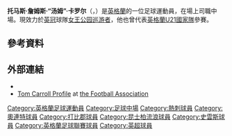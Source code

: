 {{noteta|G1=足球|G2=EPL|G3=FAcup
|1=zh-hans:汤姆·卡罗尔;zh-hk:湯·卡路爾;zh-tw:湯姆·卡羅爾;
|2=zh-hans:托马斯;zh-hk:湯馬士;zh-tw:湯瑪斯;
|3=zh-hans:卡罗尔;zh-hk:卡路爾;zh-tw:卡羅爾;
|4=zh-hans:詹姆斯;zh-hk:占士;zh-tw:詹姆斯;
|5=zh-hans:“汤姆”;zh-hk:“湯”;zh-tw:“湯姆”
}}
{{Infobox football biography
| name              = 湯·卡路爾<br />Tom Carroll
| image             = Tom Carroll Swansea 2015.jpg
| image_size        = 200
| caption           = 2015年時為[[斯旺西城足球俱乐部|斯旺西城]]作賽的卡路爾
| fullname          = 湯馬士·占士·卡路爾<br />''Thomas James Carroll''
| birth_date        = {{birth date and age|1992|5|28|df=y}}
| birth_place       = [[英格蘭|英格蘭]][[沃特福德_(赫特福德郡)|沃特福德]]
| height            = {{height|m=1.77}}<ref>{{cite web |url= http://www.premierleague.com/en-gb/players/profile.html/thomas-carroll |title= Premier League Player Profile Tom Carroll |author= <!--Staff writer(s); no by-line.--> |date= 2015 |website= Premier League |publisher= Barclays Premier League |accessdate= 17 January 2015 |archive-date= 2015-05-01 |archive-url= https://web.archive.org/web/20150501195145/http://www.premierleague.com/en-gb/players/profile.html/thomas-carroll |dead-url= no }}</ref>
| position          = [[中場|中場]]
| currentclub = [[女王公园巡游者足球俱乐部|女王公园巡游者]]
| clubnumber = 22
| youthyears1 = 2008–2010 | youthclubs1 = [[托特纳姆热刺足球俱乐部|热刺]]
| years1 = 2010–2017
| clubs1 = [[托特纳姆热刺足球俱乐部|热刺]]
| caps1 = 24
| goals1 = 1
| years2 = 2011
| clubs2 = → [[莱顿东方足球俱乐部|莱顿东方]]
| caps2 = 12
| goals2 = 0
| years3 = 2012
| clubs3 = → [[德比郡足球俱乐部|德比郡]]
| caps3 = 12
| goals3 = 1
| years4 = 2013–2014
| clubs4 = → [[女王公园巡游者足球俱乐部|女王公园巡游者]]
| caps4 = 26
| goals4 = 0
| years5 = 2014–2015
| clubs5 = → [[斯旺西城足球俱乐部|斯旺西]]<ref>{{Cite web |title=Carroll joins Swans on loan |url=http://www.swanseacity.net/news/article/tom-carroll-loan-1858866.aspx |work=swanseacity.net |date=22 August 2014 |access-date=2015-05-16 |archive-url=https://web.archive.org/web/20140826161409/http://www.swanseacity.net/news/article/tom-carroll-loan-1858866.aspx |archive-date=2014-08-26 |dead-url=yes }}</ref>
| caps5  = 13
| goals5 = 0
| years6 = 2017–2020
| clubs6 = [[斯旺西城足球俱乐部|斯旺西]]
| caps6 = 74
| goals6 = 1
| years7 = 2019
| clubs7 = → [[阿斯顿維拉足球會|阿士東維拉]]
| caps7  = 2
| goals7 = 0
| years8 = 2020–
| clubs8 = [[女王公园巡游者足球俱乐部|女王公园巡游者]]
| caps8 = 0
| goals8 = 0
| nationalyears1 = 2011
| nationalteam1 = [[英格蘭19歲以下足球代表隊|英格蘭U19]]<ref name=FAProfile>{{cite web|title=Thomas Carroll|url=http://www.thefa.com/england/All-Teams/Players/C/thomas-carroll|work=http://www.thefa.com/|publisher=The Football Association|accessdate=19 October 2013|archive-date=2014-10-10|archive-url=https://web.archive.org/web/20141010041251/http://www.thefa.com/england/all-teams/players/c/thomas-carroll|dead-url=no}}</ref>
| nationalcaps1 = 1
| nationalgoals1 = 0
| nationalyears2 = 2013–2015
| nationalteam2 = [[英格蘭21歲以下足球代表隊|英格蘭U21]]<ref name=FAProfile />
| nationalcaps2 = 17
| nationalgoals2 = 2
| club-update = 2020年9月4日
| nationalteam-update = 2015年6月24日
}}
'''托马斯·詹姆斯·“汤姆”·卡罗尔'''（'''{{lang-en|Thomas James "Tom" Carroll}}'''，{{bd|1992年|5月28日}}）是[[英格蘭|英格蘭]]的一位足球運動員，在場上司職中場。現效力於[[英冠|英冠]]球隊[[女王公园巡游者足球俱乐部|女王公园巡游者]]，他也曾代表[[英格蘭21歲以下足球代表隊|英格蘭U21國家隊]]參賽。

==參考資料==
{{reflist}}

==外部連結==
*{{soccerbase|id=58262|name=Tom Carroll}}
* [http://www.thefa.com/England/All-Teams/Players/C/thomas-carroll Tom Carroll Profile] {{Wayback|url=http://www.thefa.com/England/All-Teams/Players/C/thomas-carroll |date=20141010041251 }} at [[英格蘭足球總會|the Football Association]]

{{昆士柏流浪球員名單}}

{{DEFAULTSORT:Carroll, Tom}}
[[Category:英格蘭足球運動員|Category:英格蘭足球運動員]]
[[Category:足球中場|Category:足球中場]]
[[Category:熱刺球員|Category:熱刺球員]]
[[Category:奧連特球員|Category:奧連特球員]]
[[Category:打比郡球員|Category:打比郡球員]]
[[Category:昆士柏流浪球員|Category:昆士柏流浪球員]]
[[Category:史雲斯球員|Category:史雲斯球員]]
[[Category:英格蘭足球聯賽球員|Category:英格蘭足球聯賽球員]]
[[Category:英超球員|Category:英超球員]]